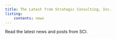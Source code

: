```yaml
---
title: The Latest from Strategic Consulting, Inc.
listing:
    contents: news
---
```


Read the latest news and posts from SCI.
